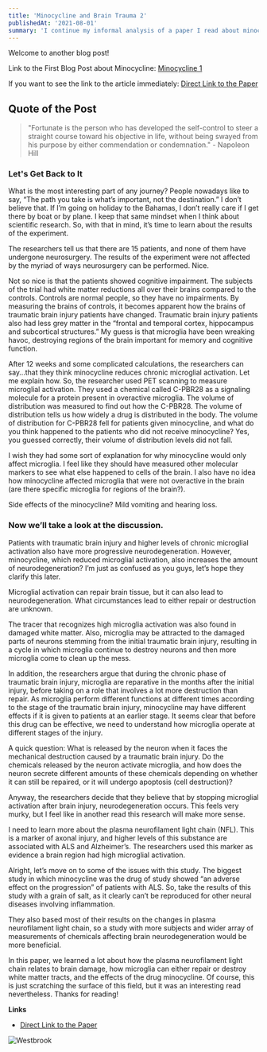 ```yaml
---
title: 'Minocycline and Brain Trauma 2'
publishedAt: '2021-08-01'
summary: 'I continue my informal analysis of a paper I read about minocycline and its effect on patients with traumatic brain injuries.'
---
```


Welcome to another blog post!

Link to the First Blog Post about Minocycline: [Minocycline 1](https://neuro-ver-test.vercel.app/blog/mino1)

If you want to see the link to the article immediately: [Direct Link to the Paper](https://doi.org/10.1093/brain/awx339)

## Quote of the Post
> "Fortunate is the person who has developed the self-control to steer a straight course toward his objective in life, without being swayed from his purpose by either commendation or condemnation." - Napoleon Hill

### Let's Get Back to It

What is the most interesting part of any journey? People nowadays like to say, “The path you take is what’s important, not the destination.” I don’t believe that. If I’m going on holiday to the Bahamas, I don’t really care if I get there by boat or by plane. I keep that same mindset when I think about scientific research. So, with that in mind, it’s time to learn about the results of the experiment. 

The researchers tell us that there are 15 patients, and none of them have undergone neurosurgery. The results of the experiment were not affected by the myriad of ways neurosurgery can be performed. Nice. 

Not so nice is that the patients showed cognitive impairment. The subjects of the trial had white matter reductions all over their brains compared to the controls. Controls are normal people, so they have no impairments. By measuring the brains of controls, it becomes apparent how the brains of traumatic brain injury patients have changed. 
Traumatic brain injury patients also had less grey matter in the “frontal and temporal cortex, hippocampus and subcortical structures.” My guess is that microglia have been wreaking havoc, destroying regions of the brain important for memory and cognitive function. 

After 12 weeks and some complicated calculations, the researchers can say…that they think minocycline reduces chronic microglial activation. Let me explain how.
So, the researcher used PET scanning to measure microglial activation. They used a chemical called C-PBR28 as a signaling molecule for a protein present in overactive microglia. The volume of distribution was measured to find out how the C-PBR28. The volume of distribution tells us how widely a drug is distributed in the body. 
The volume of distribution for C-PBR28 fell for patients given minocycline, and what do you think happened to the patients who did not receive minocycline? Yes, you guessed correctly, their volume of distribution levels did not fall. 

I wish they had some sort of explanation for why minocycline would only affect microglia. I feel like they should have measured other molecular markers to see what else happened to cells of the brain. I also have no idea how minocycline affected microglia that were not overactive in the brain (are there specific microglia for regions of the brain?). 

Side effects of the minocycline? Mild vomiting and hearing loss. 

### Now we’ll take a look at the discussion.

Patients with traumatic brain injury and higher levels of chronic microglial activation also have more progressive neurodegeneration. However, minocycline, which reduced microglial activation, also increases the amount of neurodegeneration? I’m just as confused as you guys, let’s hope they clarify this later.

Microglial activation can repair brain tissue, but it can also lead to neurodegeneration. What circumstances lead to either repair or destruction are unknown. 

The tracer that recognizes high microglia activation was also found in damaged white matter. Also, microglia may be attracted to the damaged parts of neurons stemming from the initial traumatic brain injury, resulting in a cycle in which microglia continue to destroy neurons and then more microglia come to clean up the mess.

In addition, the researchers argue that during the chronic phase of traumatic brain injury, microglia are reparative in the months after the initial injury, before taking on a role that involves a lot more destruction than repair. As microglia perform different functions at different times according to the stage of the traumatic brain injury, minocycline may have different effects if it is given to patients at an earlier stage. It seems clear that before this drug can be effective, we need to understand how microglia operate at different stages of the injury. 

A quick question: What is released by the neuron when it faces the mechanical destruction caused by a traumatic brain injury. Do the chemicals released by the neuron activate microglia, and how does the neuron secrete different amounts of these chemicals depending on whether it can still be repaired, or it will undergo apoptosis (cell destruction)?

Anyway, the researchers decide that they believe that by stopping microglial activation after brain injury, neurodegeneration occurs. This feels very murky, but I feel like in another read this research will make more sense.

I need to learn more about the plasma neurofilament light chain (NFL). This is a marker of axonal injury, and higher levels of this substance are associated with ALS and Alzheimer’s. The researchers used this marker as evidence a brain region had high microglial activation.

Alright, let’s move on to some of the issues with this study. The biggest study in which minocycline was the drug of study showed “an adverse effect on the progression” of patients with ALS. So, take the results of this study with a grain of salt, as it clearly can’t be reproduced for other neural diseases involving inflammation.

They also based most of their results on the changes in plasma neurofilament light chain, so a study with more subjects and wider array of measurements of chemicals affecting brain neurodegeneration would be more beneficial.

In this paper, we learned a lot about how the plasma neurofilament light chain relates to brain damage, how microglia can either repair or destroy white matter tracts, and the effects of the drug minocycline. Of course, this is just scratching the surface of this field, but it was an interesting read nevertheless.
Thanks for reading!

**Links**
- [Direct Link to the Paper](https://doi.org/10.1093/brain/awx339)

![Westbrook](/images/dancing.gif)

